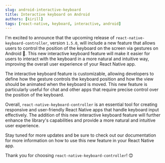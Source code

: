 ```yaml
---
slug: android-interactive-keyboard
title: Interactive keyboard on Android
authors: [kirill]
tags: [react-native, keyboard, interactive, android]
---
```


I'm excited to announce that the upcoming release of `react-native-keyboard-controller`, version `1.5.0`, will include a new feature that allows users to control the position of the keyboard on the screen via gestures on Android 🤖. This new interactive keyboard feature will make it easier for users to interact with the keyboard in a more natural and intuitive way, improving the overall user experience of your React Native app.


<div style={{ display: 'flex', justifyContent: 'center', marginBottom: 20 }}>
<Lottie animationData={lottie} style={{ width: 400, height: 400 }} loop />
</div>

<!--truncate-->

The interactive keyboard feature is customizable, allowing developers to define how the gesture controls the keyboard position and how the view should be animated when the keyboard is moved. This new feature is particularly useful for chat and other apps that require precise control over the position of the keyboard.

Overall, `react-native-keyboard-controller` is an essential tool for creating responsive and user-friendly React Native apps that handle keyboard input effectively. The addition of this new interactive keyboard feature will further enhance the library's capabilities and provide a more natural and intuitive user experience.

Stay tuned for more updates and be sure to check out our documentation for more information on how to use this new feature in your React Native app.

Thank you for choosing `react-native-keyboard-controller`! 😊